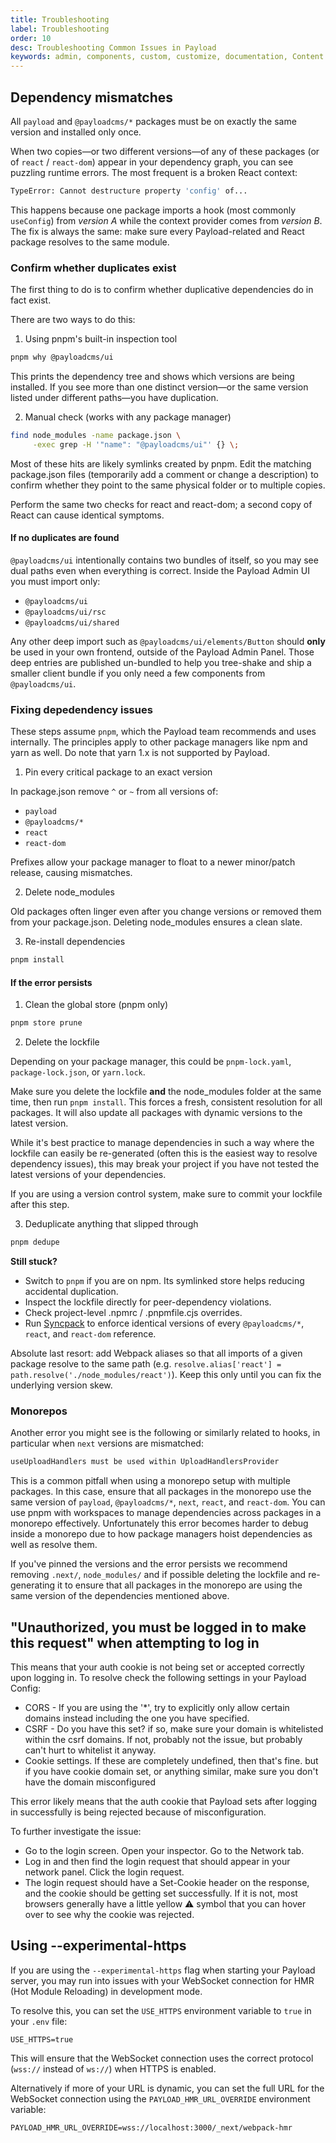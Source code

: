 ```yaml
---
title: Troubleshooting
label: Troubleshooting
order: 10
desc: Troubleshooting Common Issues in Payload
keywords: admin, components, custom, customize, documentation, Content Management System, cms, headless, javascript, node, react, nextjs, troubleshooting
---
```


## Dependency mismatches

All `payload` and `@payloadcms/*` packages must be on exactly the same version and installed only once.

When two copies—or two different versions—of any of these packages (or of `react` / `react-dom`) appear in your dependency graph, you can see puzzling runtime errors. The most frequent is a broken React context:

```bash
TypeError: Cannot destructure property 'config' of...
```

This happens because one package imports a hook (most commonly `useConfig`) from _version A_ while the context provider comes from _version B_. The fix is always the same: make sure every Payload-related and React package resolves to the same module.

### Confirm whether duplicates exist

The first thing to do is to confirm whether duplicative dependencies do in fact exist.

There are two ways to do this:

1. Using pnpm's built-in inspection tool

```bash
pnpm why @payloadcms/ui
```

This prints the dependency tree and shows which versions are being installed. If you see more than one distinct version—or the same version listed under different paths—you have duplication.

2. Manual check (works with any package manager)

```bash
find node_modules -name package.json \
     -exec grep -H '"name": "@payloadcms/ui"' {} \;
```

Most of these hits are likely symlinks created by pnpm. Edit the matching package.json files (temporarily add a comment or change a description) to confirm whether they point to the same physical folder or to multiple copies.

Perform the same two checks for react and react-dom; a second copy of React can cause identical symptoms.

#### If no duplicates are found

`@payloadcms/ui` intentionally contains two bundles of itself, so you may see dual paths even when everything is correct. Inside the Payload Admin UI you must import only:

- `@payloadcms/ui`
- `@payloadcms/ui/rsc`
- `@payloadcms/ui/shared`

Any other deep import such as `@payloadcms/ui/elements/Button` should **only** be used in your own frontend, outside of the Payload Admin Panel. Those deep entries are published un-bundled to help you tree-shake and ship a smaller client bundle if you only need a few components from `@payloadcms/ui`.

### Fixing depedendency issues

These steps assume `pnpm`, which the Payload team recommends and uses internally. The principles apply to other package managers like npm and yarn as well. Do note that yarn 1.x is not supported by Payload.

1. Pin every critical package to an exact version

In package.json remove `^` or `~` from all versions of:

- `payload`
- `@payloadcms/*`
- `react`
- `react-dom`

Prefixes allow your package manager to float to a newer minor/patch release, causing mismatches.

2. Delete node_modules

Old packages often linger even after you change versions or removed them from your package.json. Deleting node_modules ensures a clean slate.

3. Re-install dependencies

```bash
pnpm install
```

#### If the error persists

1. Clean the global store (pnpm only)

```bash
pnpm store prune
```

2. Delete the lockfile

Depending on your package manager, this could be `pnpm-lock.yaml`, `package-lock.json`, or `yarn.lock`.

Make sure you delete the lockfile **and** the node_modules folder at the same time, then run `pnpm install`. This forces a fresh, consistent resolution for all packages. It will also update all packages with dynamic versions to the latest version.

While it's best practice to manage dependencies in such a way where the lockfile can easily be re-generated (often this is the easiest way to resolve dependency issues), this may break your project if you have not tested the latest versions of your dependencies.

If you are using a version control system, make sure to commit your lockfile after this step.

3. Deduplicate anything that slipped through

```bash
pnpm dedupe
```

**Still stuck?**

- Switch to `pnpm` if you are on npm. Its symlinked store helps reducing accidental duplication.
- Inspect the lockfile directly for peer-dependency violations.
- Check project-level .npmrc / .pnpmfile.cjs overrides.
- Run [Syncpack](https://www.npmjs.com/package/syncpack) to enforce identical versions of every `@payloadcms/*`, `react`, and `react-dom` reference.

Absolute last resort: add Webpack aliases so that all imports of a given package resolve to the same path (e.g. `resolve.alias['react'] = path.resolve('./node_modules/react')`). Keep this only until you can fix the underlying version skew.

### Monorepos

Another error you might see is the following or similarly related to hooks, in particular when `next` versions are mismatched:

```bash
useUploadHandlers must be used within UploadHandlersProvider
```

This is a common pitfall when using a monorepo setup with multiple packages. In this case, ensure that all packages in the monorepo use the same version of `payload`, `@payloadcms/*`, `next`, `react`, and `react-dom`. You can use pnpm with workspaces to manage dependencies across packages in a monorepo effectively. Unfortunately this error becomes harder to debug inside a monorepo due to how package managers hoist dependencies as well as resolve them.

If you've pinned the versions and the error persists we recommend removing `.next/`, `node_modules/` and if possible deleting the lockfile and re-generating it to ensure that all packages in the monorepo are using the same version of the dependencies mentioned above.

## "Unauthorized, you must be logged in to make this request" when attempting to log in

This means that your auth cookie is not being set or accepted correctly upon logging in. To resolve check the following settings in your Payload Config:

- CORS - If you are using the '\*', try to explicitly only allow certain domains instead including the one you have specified.
- CSRF - Do you have this set? if so, make sure your domain is whitelisted within the csrf domains. If not, probably not the issue, but probably can't hurt to whitelist it anyway.
- Cookie settings. If these are completely undefined, then that's fine. but if you have cookie domain set, or anything similar, make sure you don't have the domain misconfigured

This error likely means that the auth cookie that Payload sets after logging in successfully is being rejected because of misconfiguration.

To further investigate the issue:

- Go to the login screen. Open your inspector. Go to the Network tab.
- Log in and then find the login request that should appear in your network panel. Click the login request.
- The login request should have a Set-Cookie header on the response, and the cookie should be getting set successfully. If it is not, most browsers generally have a little yellow ⚠️ symbol that you can hover over to see why the cookie was rejected.

## Using --experimental-https

If you are using the `--experimental-https` flag when starting your Payload server, you may run into issues with your WebSocket connection for HMR (Hot Module Reloading) in development mode.

To resolve this, you can set the `USE_HTTPS` environment variable to `true` in your `.env` file:

```
USE_HTTPS=true
```

This will ensure that the WebSocket connection uses the correct protocol (`wss://` instead of `ws://`) when HTTPS is enabled.

Alternatively if more of your URL is dynamic, you can set the full URL for the WebSocket connection using the `PAYLOAD_HMR_URL_OVERRIDE` environment variable:

```
PAYLOAD_HMR_URL_OVERRIDE=wss://localhost:3000/_next/webpack-hmr
```
